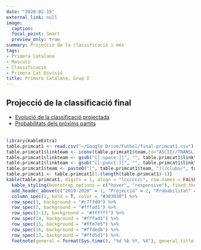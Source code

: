 ```yaml
---
date: "2020-02-15"
external_link: null
image:
  caption: 
  focal_point: Smart
  preview_only: true
summary: Projecció de la classificació i més
tags:
- Primera Catalana
- Masculí
- Classificació
- Primera Cat Divisió
title: Primera Catalana, Grup I
---
```

## Projecció de la classificació final

* [Evolució de la classificació projectada](https://futstat.cat/projeccions/primera-cat1-evolucio/)
<br>
* [Probabilitats dels pròxims partits](https://futstat.cat/projeccions/primera-cat1-partits/)
<br>
<br>
```r
library(kableExtra)
table.primcat1 <- read.csv("~/Google Drive/Futbol/final-primcat1.csv")
table.primcat1$linkteam <- iconv(table.primcat1$team,to="ASCII//TRANSLIT")
table.primcat1$linkteam <- gsub("[[:space:]]", "", table.primcat1$linkteam)
table.primcat1$linkteam <- gsub("[[:punct:]]", "", table.primcat1$linkteam)
table.primcat1$team <- paste0("[", table.primcat1$team, "](/clubs/", table.primcat1$linkteam,"primcat1)")
table.primcat1 <- table.primcat1[1:(length(table.primcat1)-1)]
kable(table.primcat1, digits = 1, align = "lccccccc", row.names = FALSE, col.names = c("Club", "Punts", "GD", "Campió", "Playoffs", "Descens", "GF", "GC"))  %>%
  kable_styling(bootstrap_options = c("hover", "responsive"), fixed_thead = T) %>%
  add_header_above(c("2019-2020" = 1, "Projecció" = 2, "Probabilitat" = 3, "xGols" = 2), background = "white") %>%
  column_spec(1, bold = T, color = "#303030") %>%
  row_spec(1, background = "#c7ffd0") %>%
  row_spec(2, background = "#fffad1") %>%
  row_spec(3:13, background = "#ffffff") %>%
  row_spec(14, background = "#fffad1") %>%
  row_spec(15, background = "#ffe7e5") %>%
  row_spec(16, background = "#ffdedb") %>%
  row_spec(17, background = "#ffd5d1") %>%
  footnote(general = format(Sys.time(), "%d %b %Y, %X"), general_title = "Actualitzat:", footnote_as_chunk = T)
```
